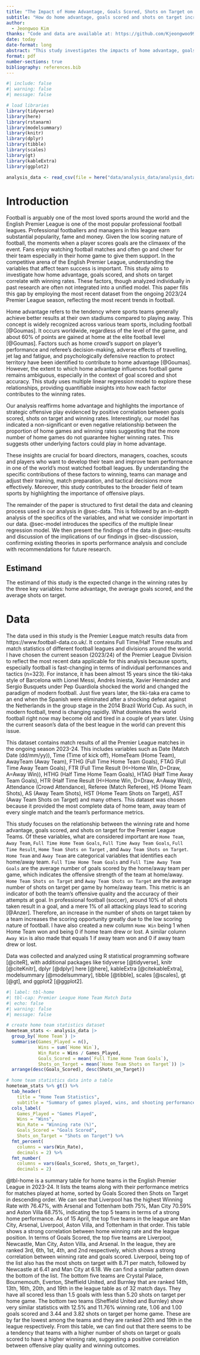 ```yaml
---
title: "The Impact of Home Advantage, Goals Scored, Shots on Target on Primier League Outcomes"
subtitle: "How do home advantage, goals scored and shots on target increase the winning rate for the premier league teams"
author: 
  - Jeongwoo Kim
thanks: "Code and data are available at: https://github.com/Kjeongwoo99/Premier_League_Home_Advantage"
date: today
date-format: long
abstract: "This study investigates the impacts of home advantage, goals scored, and shots on target on the wining rate of Premier League Football teams. Through multiple linear regression analysis using current season data, we found that home advantage, goals scored and shots on target signicantly increase winning rates. These findings highlight the strategies for football teams to focus on winning by applying more offensive tactics at home game. This paper further contributes to a deeper understanding of the effects of home advantage and the essence of offensive quality in modern football."
format: pdf
number-sections: true
bibliography: references.bib
---
```


```r
#| include: false
#| warning: false
#| message: false

# load libraries 
library(tidyverse)
library(here)
library(rstanarm)
library(modelsummary)
library(knitr)
library(dplyr)
library(tibble)
library(scales)
library(gt)
library(kableExtra)
library(ggplot2)

analysis_data <- read_csv(file = here("data/analysis_data/analysis_data.csv"), show_col_types = FALSE)
```

# Introduction

Football is arguably one of the most loved sports around the world and the English Premier League is one of the most popular professional football leagues. Professional footballers and managers in this league earn substantial popularity, fame and money. Given the low scoring nature of football, the moments when a player scores goals are the climaxex of the event. Fans enjoy watching football matches and often go and cheer for their team especially in their home game to give them support. In the competitive arena of the English Premier League, understanding the variables that affect team success is important. This study aims to investigate how home advantage, goals scored, and shots on target correlate with winning rates. These factors, though analyzed individually in past research are often not integrated into a unified model. This paper fills this gap by employing the most recent dataset from the ongoing 2023/24 Premier League season, reflecting the most recent trends in football. 

Home advantage refers to the tendency where sports teams generally achieve better results at their own stadiums compared to playing away. This concept is widely recognized across various team sports, including football [@Goumas]. It occurs worldwide, regardless of the level of the game, and about 60% of points are gained at home at the elite football level [@Goumas]. Factors such as home crowd's support on player's performance and referee's decision-making, adverse effects of travelling, jet lag and fatigue, and psychologically defensive reaction to protect territory have been identified to contribute to home advantage [@Goumas]. However, the extent to which home advantage influences football game remains ambiguous, especially in the context of goal scored and shot accuracy. This study uses multiple linear regression model to explore these relationships, providing quantifiable insights into how each factor contributes to the winning rates. 

Our analysis reaffirms home advantage and highlights the importance of strategic offensive play evidenced by positive correlation between goals scored, shots on target and winning rates. Interestingly, our model has indicated a non-significant or even negative relationship between the proportion of home games and winning rates suggesting that the more number of home games do not guarantee higher winning rates. This suggests other underlying factors could play in home advantage.

These insights are crucial for board directors, managers, coaches, scouts and players who want to develop their team and improve team performance in one of the world's most watched football leagues. By understanding the specific contributions of these factors to winning, teams can manage and adjust their training, match preparation, and tactical decisions more effectively. Moreover, this study contributes to the broader field of team sports by highlighting the importance of offensive plays. 

The remainder of the paper is structured to first detail the data and cleaning process used in our analysis in @sec-data. This is followed by an in-depth analysis of the specifics of the variables, and what we consider important in our data. @sec-model introduces the specifics of the multiple linear regression model. We then present the findings of the data in @sec-results and discussion of the implications of our findings in @sec-discussion, confirming existing theories in sports performance analysis and conclude with recommendations for future research. 

## Estimand 

The estimand of this study is the expected change in the winning rates by the three key variables: home advantage, the average goals scored, and the average shots on target.

# Data {#sec-data}

The data used in this study is the Premier League match results data from https://www.football-data.co.uk/. It contains Full Time/Half Time results and match statistics of different football leagues and divisions around the world. I have chosen the current season (2023/24) of the Premier League Division to reflect the most recent data applicable for this analysis because sports, especially football is fast-changing in terms of individual performances and tactics (n=323). For instance, it has been almost 15 years since the tiki-taka style of Barcelona with Lionel Messi, Andrés Iniesta, Xavier Hernández and Sergio Busquets under Pep Guardiola shocked the world and changed the paradigm of modern football. Just five years later, the tiki-taka era came to an end when the Spanish were eliminated after a shocking defeat against the Netherlands in the group stage in the 2014 Brazil World Cup. As such, in modern football, trend is changing rapidly. What dominates the world football right now may become old and tired in a couple of years later. Using the current season's data of the best league in the world can prevent this issue. 

This dataset contains match results of all the Premier League matches in the ongoing season 2023-24. This includes variables such as Date (Match Date (dd/mm/yy)), Time (Time of kick off), HomeTeam (Home Team), AwayTeam (Away Team), FTHG (Full Time Home Team Goals), FTAG (Full Time Away Team Goals), FTR (Full Time Result (H=Home Win, D=Draw, A=Away Win)), HTHG (Half Time Home Team Goals), HTAG (Half Time Away Team Goals), HTR (Half Time Result (H=Home Win, D=Draw, A=Away Win)), Attendance (Crowd Attendance), Referee (Match Referee), HS (Home Team Shots), AS (Away Team Shots), HST (Home Team Shots on Target), AST (Away Team Shots on Target) and many others. This dataset was chosen because it provided the most complete data of home team, away team of every single match and the team's performance metrics. 

This study focuses on the relationship between the winning rate and home advantage, goals scored, and shots on target for the Premier League Teams. Of these variables, what are considered important are `Home Team`, `Away Team`, `Full Time Home Team Goals`, `Full Time Away Team Goals`, `Full Time Result`, `Home Team Shots on Target` , and `Away Team Shots on Target`. `Home Team` and `Away Team` are categorical variables that identifies each home/away team. `Full Time Home Team Goals` and `Full Time Away Team Goals` are the average number of goals scored by the home/away team per game, which indicates the offensive strength of the team at home/away. `Home Team Shots on Target` and `Away Team Shots on Target` are the average number of shots on target per game by home/away team. This metric is an indicator of both the team's offensive quality and the accuracy of their attempts at goal. In professional football (soccer), around 10% of all shots taken result in a goal, and a mere 1% of all attacking plays lead to scoring [@Anzer]. Therefore, an increase in the number of shots on target taken by a team increases the scoring opportunity greatly due to the low scoring nature of football. I have also created a new column `Home Win` being 1 when Home Team won and being 0 if home team drew or lost. A similar column `Away Win` is also made that equals 1 if away team won and 0 if away team drew or lost. 

Data was collected and analyzed using R statistical programming software [@citeR], with additional packages like tidyverse [@tidyverse], knitr [@citeKnitr], dplyr [@dplyr] here [@here], kableExtra [@citekableExtra], modelsummary [@modelsummary], tibble [@tibble], scales [@scales], gt [@gt], and ggplot2 [@ggplot2]. 

```r
#| label: tbl-home
#| tbl-cap: Premier League Home Team Match Data 
#| echo: false
#| warning: false
#| message: false

# create home team statistics dataset 
hometeam_stats <- analysis_data |>
  group_by(`Home Team`) |>
  summarise(Games_Played = n(),
            Wins = sum(`Home Win`),
            Win_Rate = Wins / Games_Played,
            Goals_Scored = mean(`Full Time Home Team Goals`), 
            Shots_on_Target = mean(`Home Team Shots on Target`)) |>
  arrange(desc(Goals_Scored), desc(Shots_on_Target)) 

# home team statistics data into a table 
hometeam_stats %>% gt() %>%
  tab_header(
    title = "Home Team Statistics",
    subtitle = "Summary of games played, wins, and shooting performance") %>%
  cols_label(
    Games_Played = "Games Played",
    Wins = "Wins",
    Win_Rate = "Winning rate (%)",
    Goals_Scored = "Goals Scored",
    Shots_on_Target = "Shots on Target") %>%
  fmt_percent(
    columns = vars(Win_Rate),
    decimals = 2) %>%
  fmt_number(
    columns = vars(Goals_Scored, Shots_on_Target),
    decimals = 2)
```

@tbl-home is a summary table for home teams in the English Premier League in 2023-24. It lists the teams along with their performance metrics for matches played at home, sorted by Goals Scored then Shots on Target in descending order. We can see that Liverpool has the highest Winning Rate with 76.47%, with Arsenal and Tottenham both 75%, Man City 70.59% and Aston Villa 68.75%, indicating the top 5 teams in terms of a strong home performance. As of 15 April, the top five teams in the league are Man City, Arsenal, Liverpool, Aston Villa, and Tottenham in that order. This table shows a strong correlation between home winning rate and the league position. In terms of Goals Scored, the top five teams are Liverpool, Newcastle, Man City, Aston Villa, and Arsenal. In the league, they are ranked 3rd, 6th, 1st, 4th, and 2nd respectively, which shows a strong correlation between winning rate and goals scored. Liverpool, being top of the list also has the most shots on target with 8.71 per match, followed by Newcastle at 6.41 and Man City at 6.18. We can find a similar pattern down the bottom of the list. The bottom five teams are Crystal Palace, Bournemouth, Everton, Sheffield United, and Burnley that are ranked 14th, 13th, 16th, 20th, and 19th in the league table as of 32 match days. They have all scored less than 1.5 goals with less than 5.20 shots on target per home game. The bottom two teams (Sheffield United and Burnley) show very similar statistics with 12.5% and 11.76% winning rate, 1.06 and 1.00 goals scored and 3.44 and 3.82 shots on target per home game. These are by far the lowest among the teams and they are ranked 20th and 19th in the league respectively. From this table, we can find out that there seems to be a tendency that teams with a higher number of shots on target or goals scored to have a higher winning rate, suggesting a positive correlation between offensive play quality and winning outcomes. 


